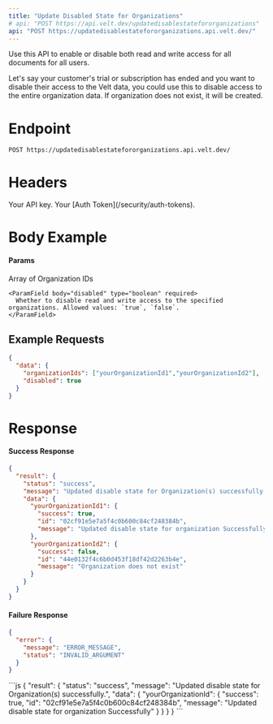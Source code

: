 ```yaml
---
title: "Update Disabled State for Organizations"
# api: "POST https://api.velt.dev/updatedisablestatefororganizations"
api: "POST https://updatedisablestatefororganizations.api.velt.dev/"
---
```



Use this API to enable or disable both read and write access for all documents for all users.

<Info> Let's say your customer's trial or subscription has ended and you want to disable their access to the Velt data, you could use this to disable access to the entire organization data.</Info>
<Info>If organization does not exist, it will be created.</Info>

# Endpoint

`POST https://updatedisablestatefororganizations.api.velt.dev/`

# Headers

<ParamField header="x-velt-api-key" type="string" required>
  Your API key.
</ParamField>

<ParamField header="x-velt-auth-token" type="string" required>
  Your [Auth Token](/security/auth-tokens).
</ParamField>

# Body Example

#### Params

<ParamField body="data" type="object" required>
  <Expandable title="properties">
    <ParamField body="organizationIds" type="string[]" required>
      Array of Organization IDs
    </ParamField>

    <ParamField body="disabled" type="boolean" required>
      Whether to disable read and write access to the specified organizations. Allowed values: `true`, `false`.
    </ParamField>
  </Expandable>
</ParamField>


## **Example Requests**

```JSON
{
  "data": {
    "organizationIds": ["yourOrganizationId1","yourOrganizationId2"],
    "disabled": true
  }
}
```

# Response

#### Success Response

```JSON
{
  "result": {
    "status": "success",
    "message": "Updated disable state for Organization(s) successfully.",
    "data": {
      "yourOrganizationId1": {
        "success": true,
        "id": "02cf91e5e7a5f4c0b600c84cf248384b",
        "message": "Updated disable state for organization Successfully"
      },
      "yourOrganizationId2": {
        "success": false,
        "id": "44e0132f4c6b0d453f18df42d2263b4e",
        "message": "Organization does not exist"
      }
    }
  }
}
```

#### Failure Response

```JSON
{
  "error": {
    "message": "ERROR_MESSAGE",
    "status": "INVALID_ARGUMENT"
  }
}
```

<ResponseExample>
```js
{
  "result": {
    "status": "success",
    "message": "Updated disable state for Organization(s) successfully.",
    "data": {
      "yourOrganizationId": {
        "success": true,
        "id": "02cf91e5e7a5f4c0b600c84cf248384b",
        "message": "Updated disable state for organization Successfully"
      }
    }
  }
}
```
</ResponseExample>
